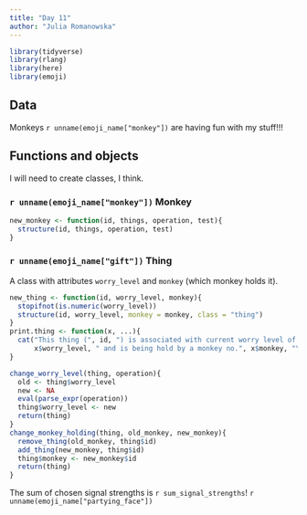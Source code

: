 ```yaml
---
title: "Day 11"
author: "Julia Romanowska"
---
```


```r
library(tidyverse)
library(rlang)
library(here)
library(emoji)
```

## Data

Monkeys `r unname(emoji_name["monkey"])` are having fun with my stuff!!!

## Functions and objects

I will need to create classes, I think.

### `r unname(emoji_name["monkey"])` Monkey

```r
new_monkey <- function(id, things, operation, test){
  structure(id, things, operation, test)
}
```


### `r unname(emoji_name["gift"])` Thing

A class with attributes `worry_level` and `monkey` (which monkey holds it).

```r
new_thing <- function(id, worry_level, monkey){
  stopifnot(is.numeric(worry_level))
  structure(id, worry_level, monkey = monkey, class = "thing")
}
print.thing <- function(x, ...){
  cat("This thing (", id, ") is associated with current worry level of ",
      x$worry_level, " and is being hold by a monkey no.", x$monkey, "\n")
}

change_worry_level(thing, operation){
  old <- thing$worry_level
  new <- NA
  eval(parse_expr(operation))
  thing$worry_level <- new
  return(thing)
}
change_monkey_holding(thing, old_monkey, new_monkey){
  remove_thing(old_monkey, thing$id)
  add_thing(new_monkey, thing$id)
  thing$monkey <- new_monkey$id
  return(thing)
}
```


::: {.card .border-success .mb-3}
::: {.card-text}
The sum of chosen signal strengths is `r sum_signal_strengths`! `r unname(emoji_name["partying_face"])`
:::
:::
